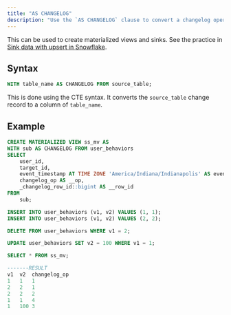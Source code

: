 ```yaml
---
title: "AS CHANGELOG"
description: "Use the `AS CHANGELOG` clause to convert a changelog operation in a stream into a column."
---
```


This can be used to create materialized views and sinks. See the practice in [Sink data with upsert in Snowflake](/integrations/destinations/snowflake#sink-data-with-upsert).

## Syntax

```sql
WITH table_name AS CHANGELOG FROM source_table;
```

This is done using the CTE syntax. It converts the `source_table` change record to a column of `table_name`.

## Example

```sql Create MV
CREATE MATERIALIZED VIEW ss_mv AS
WITH sub AS CHANGELOG FROM user_behaviors
SELECT
    user_id,
    target_id,
    event_timestamp AT TIME ZONE 'America/Indiana/Indianapolis' AS event_timestamp,
    changelog_op AS __op,
    _changelog_row_id::bigint AS __row_id
FROM
    sub;
```

```sql Changelog operation
INSERT INTO user_behaviors (v1, v2) VALUES (1, 1);
INSERT INTO user_behaviors (v1, v2) VALUES (2, 2);

DELETE FROM user_behaviors WHERE v1 = 2;

UPDATE user_behaviors SET v2 = 100 WHERE v1 = 1;

```

```sql Query MV
SELECT * FROM ss_mv;

-------RESULT
v1  v2  changelog_op
1   1   1
2   2   1
2   2   2
1   1   4
1   100 3
```
